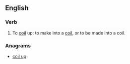 ==English==

===Verb===
{{en-verb}}

# {{context|rare|lang=en}} To [[coil]] up; to make into a [[coil]], or to be made into a coil.

===Anagrams===
* [[coil up#English|coil up]]